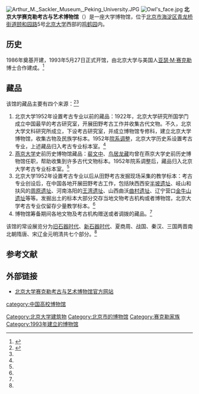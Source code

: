 {{Coord|39.995528|116.305922|type:landmark_region:CN-11_source:GoogleMaps|display=title}}
[[File:Arthur_M._Sackler_Museum,_Peking_University.JPG|thumb]]
[[File:Owl's_face.jpg|thumb]]
'''北京大学赛克勒考古与艺术博物馆'''（{{lang-en|Arthur M. Sackler Museum of Art and Archaeology At Peking University}}）是一座大学博物馆，位于[[北京市|北京市]][[海淀区|海淀区]][[青龙桥街道|青龙桥街道]][[颐和园路|颐和园路]]5号[[北京大学|北京大学]]西部的[[鸣鹤园|鸣鹤园]]内。

==历史==
1986年奠基开建，1993年5月27日正式开馆，由北京大学与美国人[[亚瑟·M·赛克勒|亚瑟·M·赛克勒]]博士合作建成。<ref name=bjlyw>{{Cite web |url=http://www.visitbeijing.com.cn/lvgl/n214829431.shtml |title=北京大学赛克勒考古与艺术博物馆，北京旅游网，2013-04-24 |accessdate=2014-12-14 |archive-date=2014-12-14 |archive-url=https://web.archive.org/web/20141214175646/http://www.visitbeijing.com.cn/lvgl/n214829431.shtml |dead-url=no }}</ref>

==藏品==
该馆的藏品主要有四个来源：<ref name=qlw>{{Cite web |url=http://travel.qianlong.com/33916/2013/07/03/3423@8772156.htm |title=北大赛克勒考古艺术博物馆，千龙网，2013-07-03 |accessdate=2014-12-14 |archive-date=2014-12-14 |archive-url=https://web.archive.org/web/20141214180317/http://travel.qianlong.com/33916/2013/07/03/3423@8772156.htm |dead-url=no }}</ref><ref name=bjlyw/>
#北京大学1952年设置考古专业以前的藏品：1922年，北京大学研究所国学门成立中国最早的考古研究室，开展田野考古工作并收集古代文物。不久，北京大学文科研究所成立，下设考古研究室，并成立博物馆专修科，建立北京大学博物馆，收集古物及民族学标本。1952年[[院系调整|院系调整]]，北京大学历史系设置考古专业，上述藏品归入考古专业标本室。<ref name=bjlyw/>
#[[燕京大学|燕京大学]]史前历史博物馆藏品：[[裴文中|裴文中]]、[[鸟居龙藏|鸟居龙藏]]均曾在燕京大学史前历史博物馆任职，帮助收集到许多古代文物标本。1952年院系调整后，藏品归入北京大学考古专业标本室。<ref name=bjlyw/>
#北京大学1952年设置考古专业以后从田野考古发掘现场采集的教学标本：考古专业创设后，在中国各地开展田野考古工作，包括陕西西安[[半坡遗址|半坡遗址]]、岐山和扶风的[[周原遗址|周原遗址]]、河南洛阳的[[王湾遗址|王湾遗址]]、山西曲沃[[曲村遗址|曲村遗址]]、辽宁营口[[金牛山遗址|金牛山遗址]]等等。发掘出土的标本大部分交存当地文物考古机构或者博物馆，北京大学考古专业仅留存少量教学标本。<ref name=bjlyw/>
#博物馆筹备期间各地文物及考古机构赠送或者调拨的藏品。<ref name=bjlyw/>

该馆的常设展览分为[[旧石器时代|旧石器时代]]、[[新石器时代|新石器时代]]、夏商周、战国、秦汉、三国两晋南北朝隋唐、宋辽金元明清共七个部分。<ref name=qlw/>

==参考文献==
{{commonscat|Arthur M. Sackler Museum of Art and Archaeology at Peking University}}
{{reflist}}

==外部链接==
*[http://www.amsm.pku.edu.cn/ 北京大学赛克勒考古与艺术博物馆官方网站]{{Wayback|url=http://www.amsm.pku.edu.cn/ |date=20140703020210 }}

{{北京大学}}
[[Category:北京大学建筑物|Category:北京大学建筑物]]
[[Category:北京市的博物馆|Category:北京市的博物馆]]
[[category:中国高校博物馆|category:中国高校博物馆]]
[[Category:赛克勒家族|Category:赛克勒家族]]
[[Category:1993年建立的博物馆|Category:1993年建立的博物馆]]